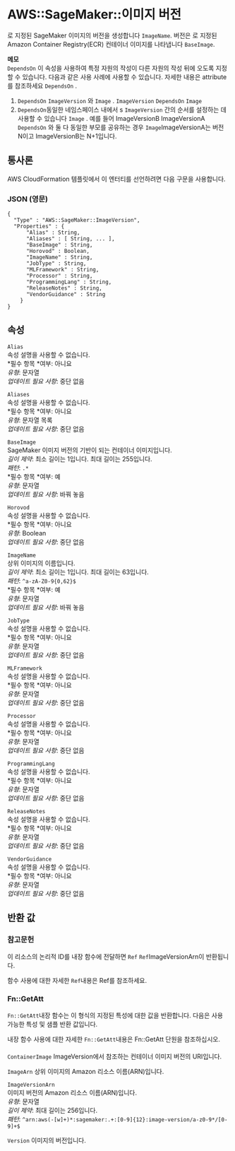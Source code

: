 # AWS::SageMaker::이미지 버전

로 지정된 SageMaker 이미지의 버전을 생성합니다 `ImageName`. 버전은 로 지정된 Amazon Container Registry(ECR) 컨테이너 이미지를 나타냅니다 `BaseImage`.

**메모**  
 `DependsOn` 이 속성을 사용하여 특정 자원의 작성이 다른 자원의 작성 뒤에 오도록 지정할 수 있습니다. 다음과 같은 사용 사례에 사용할 수 있습니다. 자세한 내용은 attribute를 참조하세요 `DependsOn` .

1. `DependsOn` `ImageVersion` 와 `Image` . `ImageVersion` `DependsOn` `Image`
2. `DependsOn`동일한 네임스페이스 내에서 s `ImageVersion` 간의 순서를 설정하는 데 사용할 수 있습니다 `Image` . 예를 들어 ImageVersionB ImageVersionA `DependsOn` 와 둘 다 동일한 부모를 공유하는 경우 `Image`ImageVersionA는 버전 N이고 ImageVersionB는 N+1입니다.

## 통사론

AWS CloudFormation 템플릿에서 이 엔터티를 선언하려면 다음 구문을 사용합니다.

### JSON (영문)

```
{
  "Type" : "AWS::SageMaker::ImageVersion",
  "Properties" : {
      "Alias" : String,
      "Aliases" : [ String, ... ],
      "BaseImage" : String,
      "Horovod" : Boolean,
      "ImageName" : String,
      "JobType" : String,
      "MLFramework" : String,
      "Processor" : String,
      "ProgrammingLang" : String,
      "ReleaseNotes" : String,
      "VendorGuidance" : String
    }
}
```

## 속성

`Alias`  
속성 설명을 사용할 수 없습니다.  
*필수 항목 *여부: 아니요  
_유형_: 문자열  
_업데이트 필요 사항_: 중단 없음

`Aliases`  
속성 설명을 사용할 수 없습니다.  
*필수 항목 *여부: 아니요  
_유형_: 문자열 목록  
_업데이트 필요 사항_: 중단 없음

`BaseImage`  
SageMaker 이미지 버전의 기반이 되는 컨테이너 이미지입니다.  
_길이 제약_: 최소 길이는 1입니다. 최대 길이는 255입니다.  
_패턴_: `.*`  
*필수 항목 *여부: 예  
_유형_: 문자열  
_업데이트 필요 사항_: 바꿔 놓음

`Horovod`  
속성 설명을 사용할 수 없습니다.  
*필수 항목 *여부: 아니요  
_유형_: Boolean  
_업데이트 필요 사항_: 중단 없음

`ImageName`  
상위 이미지의 이름입니다.  
_길이 제약_: 최소 길이는 1입니다. 최대 길이는 63입니다.  
_패턴_: `^a-zA-Z0-9{0,62}$`  
*필수 항목 *여부: 예  
_유형_: 문자열  
_업데이트 필요 사항_: 바꿔 놓음

`JobType`  
속성 설명을 사용할 수 없습니다.  
*필수 항목 *여부: 아니요  
_유형_: 문자열  
_업데이트 필요 사항_: 중단 없음

`MLFramework`  
속성 설명을 사용할 수 없습니다.  
*필수 항목 *여부: 아니요  
_유형_: 문자열  
_업데이트 필요 사항_: 중단 없음

`Processor`  
속성 설명을 사용할 수 없습니다.  
*필수 항목 *여부: 아니요  
_유형_: 문자열  
_업데이트 필요 사항_: 중단 없음

`ProgrammingLang`  
속성 설명을 사용할 수 없습니다.  
*필수 항목 *여부: 아니요  
_유형_: 문자열  
_업데이트 필요 사항_: 중단 없음

`ReleaseNotes`  
속성 설명을 사용할 수 없습니다.  
*필수 항목 *여부: 아니요  
_유형_: 문자열  
_업데이트 필요 사항_: 중단 없음

`VendorGuidance`  
속성 설명을 사용할 수 없습니다.  
*필수 항목 *여부: 아니요  
_유형_: 문자열  
_업데이트 필요 사항_: 중단 없음

## 반환 값

### 참고문헌

이 리소스의 논리적 ID를 내장 함수에 전달하면 `Ref` `Ref`ImageVersionArn이 반환됩니다.

함수 사용에 대한 자세한 `Ref`내용은 Ref를 참조하세요.

### Fn::GetAtt

`Fn::GetAtt`내장 함수는 이 형식의 지정된 특성에 대한 값을 반환합니다. 다음은 사용 가능한 특성 및 샘플 반환 값입니다.

내장 함수 사용에 대한 자세한 `Fn::GetAtt`내용은 Fn::GetAtt 단원을 참조하십시오.

####

`ContainerImage` ImageVersion에서 참조하는 컨테이너 이미지 버전의 URI입니다.

`ImageArn` 상위 이미지의 Amazon 리소스 이름(ARN)입니다.

`ImageVersionArn`  
이미지 버전의 Amazon 리소스 이름(ARN)입니다.  
_유형_: 문자열  
_길이 제약_: 최대 길이는 256입니다.  
_패턴_: `^arn:aws(-[w]+)*:sagemaker:.+:[0-9]{12}:image-version/a-z0-9*/[0-9]+$`

`Version` 이미지의 버전입니다.
